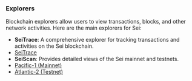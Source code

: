 ### Explorers

Blockchain explorers allow users to view transactions, blocks, and other network activities. Here are the main explorers for Sei:

- **SeiTrace**: A comprehensive explorer for tracking transactions and activities on the Sei blockchain.
- [SeiTrace](https://seitrace.com/)
- **SeiScan**: Provides detailed views of the Sei mainnet and testnets.
- [Pacific-1 (Mainnet)](https://www.seiscan.app/pacific-1)
- [Atlantic-2 (Testnet)](https://www.seiscan.app/atlantic-2)
